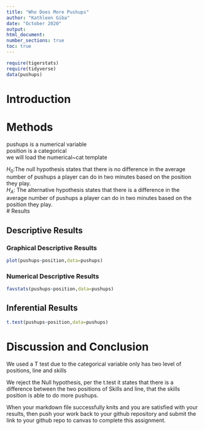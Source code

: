 ```yaml
---
title: "Who Does More Pushups"
author: "Kathleen Giba"
date: "October 2020"
output:
html_document:
number_sections: true
toc: true
---
```



```r
require(tigerstats)
require(tidyverse)
data(pushups)
```

# Introduction

<!--In this section you explain what you are trying to show. Where did the data come from? What is the research or other question you are trying to answer?!-->

# Methods

<!--Decide on your methods: use "variable analysis" or other appropriate descriptors. Make sure to choose at least one graphical method and at least one numerical method.!-->
pushups is a numerical variable  
position is a categorical  
we will load the numerical~cat template  

$H_0$:The null hypothesis states that there is no difference in the average number of pushups a player can do in two minutes based on the position they play.    
$H_A$: The alternative hypothesis states that there is a difference in the average number of pushups a player can do in two minutes based on the position they play.  
# Results

<!--Divide this section into two sub-sections: One for your descriptive results and one for your inferential results.!-->

## Descriptive Results

### Graphical Descriptive Results

<!--Graphical results here. Make sure to show your code. Provide appropriate labels for axes, giving units if possible, and provide a good title for the graph, too. Use the graphical results to describe the patterns if any that exist in the data as focused toward the research question!-->
```r
plot(pushups~position,data=pushups)
```


### Numerical Descriptive Results



<!--Numerical results go here. Use the numerical results to describe the patterns if any that exist in the data as focused toward the research question!-->
```r
favstats(pushups~position,data=pushups)
```


## Inferential Results

<!--State hypothesis clearly. Make sure your discussion of the inferential test covers all the aspects that the test output produces, such as test statistic, p-value etc. Make a decision about the null hypothesis, explain the assumptions on which the selected test/procedure was based, and why the chosen procedure satisfys the assumptions and is appropriate to answer the research question!-->
```r
t.test(pushups~position,data=pushups)
```

# Discussion and Conclusion

<!--Discussion and conclusion here. If you found a relationship be sure to consider whether the relationship occurs because one of the variavbles causes the other, or whether they perhasps are related for some other reason. Watch the chapter 6 videos from the GeorgeTown videos collection.!-->
We used a T test due to the categorical variable only has two level of positions, line and skills  

We reject the Null hypothesis, per the t.test it states that there is a difference between the two positions of Skills and line, that the skills position is able to do more pushups.  

When your markdown file successfully knits and you are satisfied with your results, then push your work back to your github repository and submit the link to your github repo to canvas  to complete this assignment.